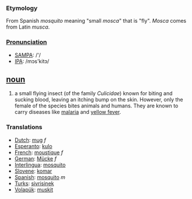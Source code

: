 === Etymology ===
From Spanish ''mosquito'' meaning "small ''mosca''" that is "fly". ''Mosca'' comes from Latin ''musca''.

===[[Pronunciation]]===
*[[w:SAMPA|SAMPA]]: /'/
*[[w:IPA|IPA]]: /mɔs'kitɔ/

== [[noun]] ==
#a small flying insect (of the family ''Culicidae'') known for biting and sucking blood, leaving an itching bump on the skin. However, only the female of the species bites animals and humans. They are known to carry diseases like [[malaria]] and [[yellow fever]]. 

=== Translations ===
*[[Dutch]]: [[mug]] ''f''
*[[Esperanto]]: [[kulo]]
*[[French]]: [[moustique]] ''f''
*[[German]]: [[Mücke]] ''f''
*[[Interlingua]]: [[mosquito]]
*[[Slovene]]: [[komar]]
*[[Spanish]]: [[mosquito]] ''m''
*[[Turks]]: [[sivrisinek]]
*[[Volapük]]: [[muskit]]